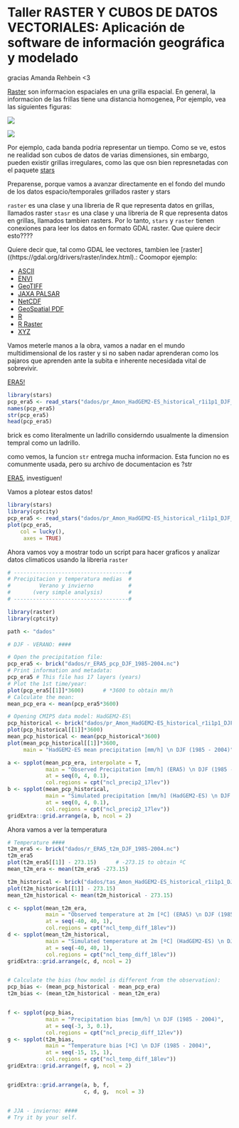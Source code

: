 # Taller RASTER Y CUBOS DE DATOS VECTORIALES: Aplicación de software de información geográfica y modelado

gracias Amanda Rehbein <3

[Raster](https://r-spatial.github.io/stars/) son informacion espaciales en una grilla espacial. En general, la informacion de las frillas tiene una distancia homogenea, Por ejemplo, vea las siguientes figuras:


![](figs/cube1.png)


![](figs/cube2.png)

Por ejemplo, cada banda podria representar un tiempo. Como se ve, estos ne realidad son cubos de datos de varias dimensiones, sin embargo, pueden existir grillas irregulares, como las que osn bien represnetadas con el paquete [stars](https://r-spatial.github.io/stars/articles/stars4.html)


Preparense, porque vamos a avanzar directamente en el fondo del mundo de los datos espacio/temporales grillados raster y stars

`raster` es una clase y una libreria de R que representa datos en grillas, llamados raster
`stasr` es una clase y una libreria de R que representa datos en grillas, llamados tambien rasters.
Por lo tanto, `stars` y `raster` tienen conexiones para leer los datos en formato GDAL raster. Que quiere decir esto???? 

Quiere decir que, tal como GDAL lee vectores, tambien lee [raster]((https://gdal.org/drivers/raster/index.html).: Coomopor ejemplo:


- [ASCII](https://gdal.org/drivers/raster/aaigrid.html)
- [ENVI](https://gdal.org/drivers/raster/envi.html)
- [GeoTIFF](https://gdal.org/drivers/raster/gtiff.html)
- [JAXA PALSAR](https://gdal.org/drivers/raster/palsar.html)
- [NetCDF](https://gdal.org/drivers/raster/netcdf.html)
- [GeoSpatial PDF](https://gdal.org/drivers/raster/pdf.html)
- [R](https://gdal.org/drivers/raster/r.html)
- [R Raster](https://gdal.org/drivers/raster/rraster.html)
- [XYZ](https://gdal.org/drivers/raster/xyz.html)


Vamos meterle manos a la obra, vamos a nadar en el mundo multidimensional de los raster y si no saben nadar aprenderan como los pajaros que aprenden ante la subita e inherente necesidada vital de sobrevivir.

[ERA5!](https://www.ecmwf.int/en/forecasts/datasets/reanalysis-datasets/era5)

```r
library(stars)
pcp_era5 <- read_stars("dados/pr_Amon_HadGEM2-ES_historical_r1i1p1_DJF_1985-2004.nc")
names(pcp_era5)
str(pcp_era5)
head(pcp_era5)
```


brick es como literalmente un ladrillo considerndo usualmente la dimension tempral como  un ladrillo.



como vemos, la funcion `str` entrega mucha informacion. Esta funcion no es comunmente usada, pero su archivo de documentacion es ?str

[ERA5](https://www.ecmwf.int/en/forecasts/datasets/reanalysis-datasets/era5), investiguen!



Vamos a plotear estos datos!


```r
library(stars)
library(cptcity)
pcp_era5 <- read_stars("dados/pr_Amon_HadGEM2-ES_historical_r1i1p1_DJF_1985-2004.nc")
plot(pcp_era5,
    col = lucky(),
     axes = TRUE)
```


Ahora vamos voy a mostrar todo un script para hacer graficos y analizar datos climaticos usando la libreria `raster`

```r
# ------------------------------------#
# Precipitacion y temperatura medias  #
#         Verano y invierno           #
#       (very simple analysis)        #
# ------------------------------------#

library(raster)
library(cptcity)

path <- "dados"

# DJF - VERANO: ####

# Open the precipitation file:
pcp_era5 <- brick("dados/r_ERA5_pcp_DJF_1985-2004.nc")
# Print information and metadata:
pcp_era5 # This file has 17 layers (years)
# Plot the 1st time/year:
plot(pcp_era5[[1]]*3600)      # *3600 to obtain mm/h
# Calculate the mean:
mean_pcp_era <- mean(pcp_era5*3600)

# Opening CMIP5 data model: HadGEM2-ES\
pcp_historical <- brick("dados/pr_Amon_HadGEM2-ES_historical_r1i1p1_DJF_1985-2004.nc")
plot(pcp_historical[[1]]*3600)
mean_pcp_historical <- mean(pcp_historical*3600)
plot(mean_pcp_historical[[1]]*3600,
     main = "HadGEM2-ES mean precipitation [mm/h] \n DJF (1985 - 2004)")

a <- spplot(mean_pcp_era, interpolate = T,
            main = "Observed Precipitation [mm/h] (ERA5) \n DJF (1985 - 2004)",
            at = seq(0, 4, 0.1),
            col.regions = cpt("ncl_precip2_17lev"))
b <- spplot(mean_pcp_historical,
            main = "Simulated precipitation [mm/h] (HadGEM2-ES) \n DJF (1985 - 2004)",
            at = seq(0, 4, 0.1),
            col.regions = cpt("ncl_precip2_17lev"))
gridExtra::grid.arrange(a, b, ncol = 2)
```



Ahora vamos a ver la temperatura

```r
# Temperature ####
t2m_era5 <- brick("dados/r_ERA5_t2m_DJF_1985-2004.nc")
t2m_era5
plot(t2m_era5[[1]] - 273.15)      # -273.15 to obtain ºC
mean_t2m_era <- mean(t2m_era5 -273.15)

t2m_historical <- brick("dados/tas_Amon_HadGEM2-ES_historical_r1i1p1_DJF_1985-2004.nc")
plot(t2m_historical[[1]] - 273.15)
mean_t2m_historical <- mean(t2m_historical - 273.15)

c <- spplot(mean_t2m_era,
            main = "Observed temperature at 2m [ºC] (ERA5) \n DJF (1985 - 2004)",
            at = seq(-40, 40, 1),
            col.regions = cpt("ncl_temp_diff_18lev"))
d <- spplot(mean_t2m_historical,
            main = "Simulated temperature at 2m [ºC] (HadGEM2-ES) \n DJF (1985 - 2004)",
            at = seq(-40, 40, 1),
            col.regions = cpt("ncl_temp_diff_18lev"))
gridExtra::grid.arrange(c, d, ncol = 2)


# Calculate the bias (how model is different from the observation):
pcp_bias <- (mean_pcp_historical - mean_pcp_era)
t2m_bias <- (mean_t2m_historical - mean_t2m_era)


f <- spplot(pcp_bias,
            main = "Precipitation bias [mm/h] \n DJF (1985 - 2004)",
            at = seq(-3, 3, 0.1),
            col.regions = cpt("ncl_precip_diff_12lev"))
g <- spplot(t2m_bias,
            main = "Temperature bias [ºC] \n DJF (1985 - 2004)",
            at = seq(-15, 15, 1),
            col.regions = cpt("ncl_temp_diff_18lev"))
gridExtra::grid.arrange(f, g, ncol = 2)


gridExtra::grid.arrange(a, b, f,
                        c, d, g,  ncol = 3)


# JJA - invierno: ####
# Try it by your self.


```

